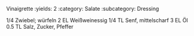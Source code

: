 Vinaigrette
:yields: 2
:category: Salate
:subcategory: Dressing

1/4 Zwiebel; würfeln
2 EL Weißweinessig
1/4 TL Senf, mittelscharf
3 EL Öl
0.5 TL Salz, Zucker, Pfeffer
